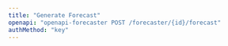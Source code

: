---
title: "Generate Forecast"
openapi: "openapi-forecaster POST /forecaster/{id}/forecast"
authMethod: "key"
---
